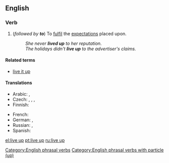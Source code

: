 ==English==

===Verb===
{{en-verb|head=[[live]] [[up]]|lives up|living up|lived up}}

# {{context|intransitive|lang=en}} (''followed by '''to''''') To [[fulfil]] the [[expectation]]s placed upon.
#: ''She never '''lived up''' to her reputation.''
#: ''The holidays didn't '''live up''' to the advertiser's claims.''

====Related terms====
* [[live it up]]

====Translations====
{{trans-top|to fulfil the expectations placed upon}}
* Arabic: {{t|ar|ارتقى إلى}}, {{t|ar|كان في مستوى}}
* Czech: {{t+|cs|splnit}}, {{t|cs|naplnit}}, {{t|cs|dostát}}, {{t+|cs|odpovídat}}
* Finnish: {{t|fi|[[täyttää]] [[odotukset]]}} 
{{trans-mid}}
* French: {{t+|fr|être à la hauteur}}
* German: {{t-check|de|[[gerecht]] [[werden]]}} <!-- was "[[gerecht]] [[werden]]" - assumed sum-of-parts; if an idiom, remove the wikilinks to the individual words. see [[User:Kephir/gadgets/xte#Translation_fixing]] -->, {{t+check|de|halten}}
* Russian: {{t+|ru|опра́вдывать|impf}}, {{t+|ru|оправда́ть|pf}}
* Spanish: {{t|es|estar a la altura}}
{{trans-bottom}}

[[Category:English phrasal verbs]]
[[Category:English phrasal verbs with particle (up)]]

[[el:live up]]
[[pt:live up]]
[[ru:live up]]